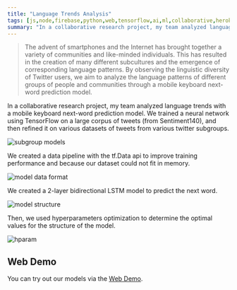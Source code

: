 ```yaml
---
title: "Language Trends Analysis"
tags: [js,node,firebase,python,web,tensorflow,ai,ml,collaborative,heroku]
summary: "In a collaborative research project, my team analyzed language trends with a mobile keyboard next-word prediction model"
---
```


> The advent of smartphones and the Internet has brought together a variety of communities and like-minded individuals. This has resulted in the creation of many different subcultures and the emergence of corresponding language patterns. By observing the linguistic diversity of Twitter users, we aim to analyze the language patterns of different groups of people and communities through a mobile keyboard next-word prediction model.

In a collaborative research project, my team analyzed language trends with a mobile keyboard next-word prediction model. We trained a neural network using TensorFlow on a large corpus of tweets (from Sentiment140), and then refined it on various datasets of tweets from various twitter subgroups.

![subgroup models](/images/acm-research/subgroup-models.png)

We created a data pipeline with the tf.Data api to improve training performance and because our dataset could not fit in memory.

![model data format](/images/acm-research/model-data-format.png)

We created a 2-layer bidirectional LSTM model to predict the next word.

![model structure](/images/acm-research/model-structure.png)

Then, we used hyperparameters optimization to determine the optimal values for the structure of the model.

![hparam](/images/acm-research/hparam.png)

## Web Demo
You can try out our models via the [Web Demo](https://mobilekeyboard.web.app/).
